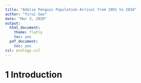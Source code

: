 ```yaml
---
title: "Adelie Penguin Population Arrival from 1991 to 2018"
author: "Yirui Gao"
date: "Mar 3, 2020"
output:
  html_document:
    theme: flatly
    toc: yes
  pdf_document:
    toc: yes
csl: ecology.csl
---
```


\newcommand\prob{\mathbb{P}}
\newcommand\E{\mathbb{E}}
\newcommand\var{\mathrm{Var}}
\newcommand\cov{\mathrm{Cov}}


# 1 Introduction
